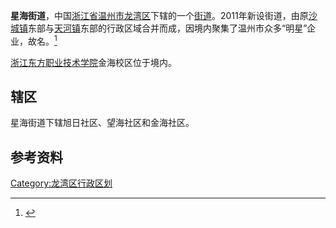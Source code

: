 {{中国乡级行政区
|景观照片文件名 = 
|景观照片描述 = 
|汉语拼音 = 
|其他语言 = 
|其他语言名称 = 
|旧称 = 
|地名出处 = 
|位置图文件名 = 
|位置图描述 = 
|自定义图片= 
|建置时间 = 2011年
|政府驻地 = 滨海六路旭日小区25幢
|毗邻 = 
|总面积 = 14.9万平方千米
|总人口 = 5.0万
|总人口年份 = 2014
|户籍人口 = 275
|户籍人口年份 = 2014
|常住人口 = 
|常住人口年份 = 
|人口密度 = 每平方千米3004.4人
|GDP = 
|GDP年份 = 
|邮政编码 = 325000
|电话区号 = 577
|官方网站 = 
|网站名称 = 
}}
'''星海街道'''，中国[[浙江省|浙江省]][[温州市|温州市]][[龙湾区|龙湾区]]下辖的一个[[街道|街道]]。2011年新设街道，由原[[沙城镇|沙城镇]]东部与[[天河镇|天河镇]]东部的行政区域合并而成，因境内聚集了温州市众多“明星”企业，故名。<ref>{{Cite web |url=http://xxgk.wenzhou.gov.cn/art/2013/2/16/art_1325044_9216879.html |title=星海街道简介 |access-date=2017-12-09 |archive-date=2017-12-09 |archive-url=https://web.archive.org/web/20171209152250/http://xxgk.wenzhou.gov.cn/art/2013/2/16/art_1325044_9216879.html |dead-url=no }}</ref>

[[浙江东方职业技术学院|浙江东方职业技术学院]]金海校区位于境内。

== 辖区 ==
星海街道下辖旭日社区、望海社区和金海社区。

==参考资料==
{{Reflist}}

{{龙湾区行政区划}}
[[Category:龙湾区行政区划|Category:龙湾区行政区划]]